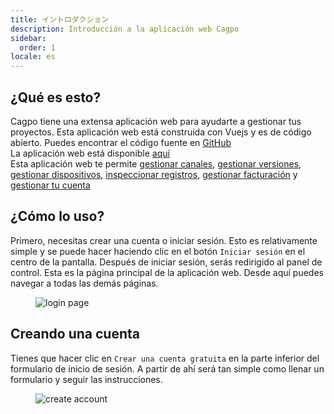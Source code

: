 ```yaml
---
title: イントロダクション
description: Introducción a la aplicación web Cagpo
sidebar:
  order: 1
locale: es
---
```


## ¿Qué es esto?

Cagpo tiene una extensa aplicación web para ayudarte a gestionar tus proyectos. Esta aplicación web está construida con Vuejs y es de código abierto. Puedes encontrar el código fuente en [GitHub](https://githubcom/Cap-go/capgo/tree/main/src/) \
La aplicación web está disponible [aquí](https://webcapgoapp/) \
Esta aplicación web te permite [gestionar canales](/docs/webapp/channels/), [gestionar versiones](/docs/webapp/bundles/), [gestionar dispositivos](/docs/webapp/devices/), [inspeccionar registros](/docs/webapp/logs/), [gestionar facturación](/docs/webapp/settings/) y [gestionar tu cuenta](/docs/webapp/settings/)

## ¿Cómo lo uso?

Primero, necesitas crear una cuenta o iniciar sesión. Esto es relativamente simple y se puede hacer haciendo clic en el botón `Iniciar sesión` en el centro de la pantalla. Después de iniciar sesión, serás redirigido al panel de control. Esta es la página principal de la aplicación web. Desde aquí puedes navegar a todas las demás páginas.

<figure><img src="/loginwebp" alt="login page" /><figcaption></figcaption></figure>

## Creando una cuenta

Tienes que hacer clic en `Crear una cuenta gratuita` en la parte inferior del formulario de inicio de sesión. A partir de ahí será tan simple como llenar un formulario y seguir las instrucciones.

<figure><img src="/create-accountwebp" alt="create account" /><figcaption></figcaption></figure>